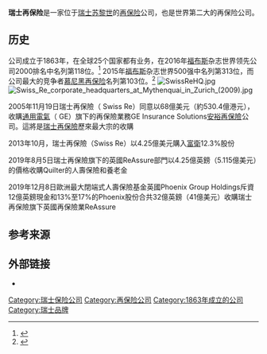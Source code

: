 {{Infobox company
|name  =  瑞士再保险<br>Schweizerische Rückversicherungs-Gesellschaft AG<br>Swiss Reinsurance Company Ltd
|logo  = Swiss Re 2013 logo.svg
|image = Image:30-St-Mary-Axe.jpg|280px
|image_caption = 伦敦地区第九高大楼，180米的[[圣玛莉艾克斯30号大楼|圣玛莉艾克斯30号大楼]]，瑞士再保险伦敦大楼
|type  =  [[上市公司|上市公司]] 
|traded_as  = {{unbulleted list|{{SWX|SREN}}|{{OTC Pink|SSREY}}}}
|key_people  =  Christian Mumenthaler <small>([[首席执行官|首席执行官]])</small>, Walter Kielholz<small>([[董事长|董事长]])</small>, 
|industry  =  [[金融服务|金融服务]]
|products  =  [[再保险|再保险]], [[保险|保险]], [[投资管理|投资管理]]
|revenue  =  370.47億美元（2018年）
|net_income  =  4.62億美元（2018年）
|assets  =  2075.7億美元（2018年）
|equity  =  279.3億美元（2018年）
|num_employees  =  14943人（2018年）
|homepage  =  [http://www.swissre.com/ www.swissre.com]
|intl  =  yes
|foundation  = {{start date and age|1863|12|19}}
|location = {{SWI}}[[苏黎世|苏黎世]]
}}
'''瑞士再保险'''是一家位于[[瑞士|瑞士]][[苏黎世|苏黎世]]的[[再保险|再保险]]公司，也是世界第二大的再保险公司。

==历史==
公司成立于1863年，在全球25个国家都有业务，在2016年[[福布斯|福布斯]]杂志世界领先公司2000排名中名列第118位。<ref>{{Cite web|url=http://www.forbes.com/companies/swiss-re/|title=Swiss Re on the Forbes Global 2000 List|access-date=2016-07-13|archive-date=2020-10-23|archive-url=https://web.archive.org/web/20201023071924/https://www.forbes.com/companies/swiss-re/|dead-url=no}}</ref> 2015年[[福布斯|福布斯]]杂志世界500强中名列第313位，而公司最大的竞争者[[慕尼黑再保险|慕尼黑再保险]]名列第103位。<ref>{{Cite web|url=http://fortune.com/global500/|title=Global 500|date=2015-07-21|language=en-US|access-date=2016-07-13|archive-date=2017-11-03|archive-url=https://web.archive.org/web/20171103183928/http://fortune.com/global500|dead-url=no}}</ref>
[[File:SwissReHQ.jpg|thumb]]
[[Image:Swiss_Re_corporate_headquarters_at_Mythenquai_in_Zurich_(2009).jpg|thumb]]

2005年11月19日瑞士再保險（ Swiss Re）同意以68億美元（約530.4億港元），收購[[通用電氣|通用電氣]]（ GE）旗下的再保險業務GE Insurance Solutions[[安裕再保險|安裕再保險]]公司。這將是[[瑞士再保險|瑞士再保險]]歷來最大宗的收購

2013年10月，瑞士再保險（Swiss Re）以4.25億美元購入[[富衛|富衛]]12.3%股份

2019年8月5日瑞士再保險旗下的英國ReAssure部門以4.25億英鎊（5.115億美元）的價格收購Quilter的人壽保險和養老金


2019年12月8日歐洲最大閉端式人壽保險基金英國Phoenix Group Holdings斥資12億英鎊現金和13%至17%的Phoenix股份合共32億英鎊（41億美元）收購瑞士再保險旗下英國再保險業ReAssure

==参考来源==
{{Reflist}}

==外部链接==
*{{official website|http://www.swissre.com}}
{{Swiss Market Index companies}}

{{主要保险公司}}
{{Authority control}}
{{DEFAULTSORT:Swiss Re}}
[[Category:瑞士保险公司|Category:瑞士保险公司]]
[[Category:再保险公司|Category:再保险公司]]
[[Category:1863年成立的公司|Category:1863年成立的公司]]
[[Category:瑞士品牌|Category:瑞士品牌]]